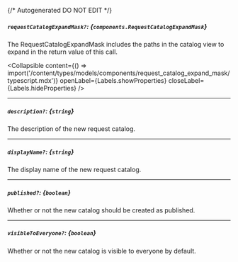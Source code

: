 {/* Autogenerated DO NOT EDIT  */}

##### `requestCatalogExpandMask?`: *{`components.RequestCatalogExpandMask`}*
The RequestCatalogExpandMask includes the paths in the catalog view to expand in the return value of this call.

<Collapsible content={() => import('/content/types/models/components/request_catalog_expand_mask/typescript.mdx')} openLabel={Labels.showProperties} closeLabel={Labels.hideProperties} />


---
##### `description?`: *{`string`}*
The description of the new request catalog.

---
##### `displayName?`: *{`string`}*
The display name of the new request catalog.

---
##### `published?`: *{`boolean`}*
Whether or not the new catalog should be created as published.

---
##### `visibleToEveryone?`: *{`boolean`}*
Whether or not the new catalog is visible to everyone by default.



